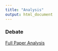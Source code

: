 ```yaml
---
title: "Analysis"
output: html_document
---
```


### Debate

<div>
  <a href="script.html" target = "_blank">Full Paper Analysis</a> <br>
</div>